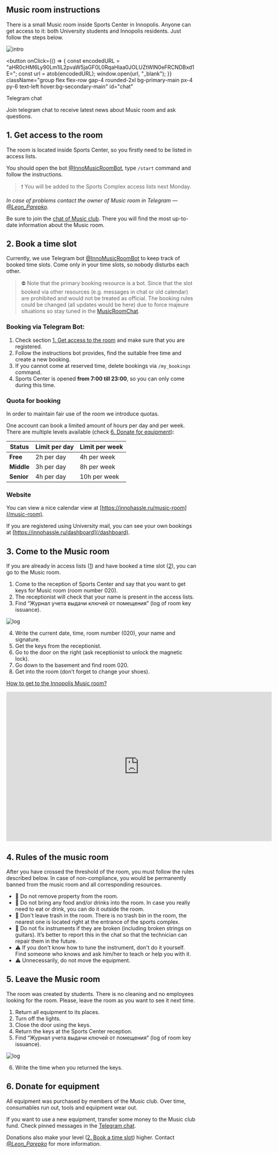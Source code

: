 
<Section id="instructions">

# Music room instructions <HeaderHashtag link="#instructions" />

There is a small Music room inside Sports Center in Innopolis. Anyone can get access to it: both University students
and Innopolis residents. Just follow the steps below.

![intro](/music-room-intro.webp)

</Section>

<button
  onClick={() => {
    const encodedURL =
      "aHR0cHM6Ly90Lm1lL2pvaW5jaGF0L0RqaHlaa0JOLUZtWlN0eFRCNDBxd1E=";
    const url = atob(encodedURL);
    window.open(url, "_blank");
  }}
  className="group flex flex-row gap-4 rounded-2xl bg-primary-main px-4 py-6 text-left hover:bg-secondary-main"
  id="chat"
>
  <div className="w-12">
    <span className="icon-[ic--baseline-telegram] text-5xl text-[#9747FF]" />
  </div>
  <div className="flex flex-col gap-2">
    <p className="text-2xl font-semibold text-text-main underline-offset-4 group-hover:underline">
      Telegram chat
    </p>
    <p className="text-lg text-text-secondary/75">
      Join telegram chat to receive latest news about Music room and ask
      questions.
    </p>
  </div>
</button>

<Section id="1">

# 1. Get access to the room <HeaderHashtag link="#1" />

The room is located inside Sports Center, so you firstly need to be listed in access lists.

You should open the bot [@InnoMusicRoomBot](https://t.me/InnoMusicRoomBot), type `/start` command and follow the
instructions.

> ❗ You will be added to the Sports Complex access lists next Monday.

_In case of problems contact the owner of Music room in Telegram — [@Leon_Parepko](https://t.me/Leon_Parepko)._

Be sure to join the [chat of Music club](#chat). There you will find the most up-to-date information about the
Music room.

</Section>

<Section id="2">

# 2. Book a time slot <HeaderHashtag link="#2" />

Currently, we use Telegram bot [@InnoMusicRoomBot](https://t.me/InnoMusicRoomBot) to keep track of booked time slots.
Come only in your time slots, so nobody disturbs each other.

> ⛔ Note that the primary booking resource is a bot. Since that the slot booked via other resources (e.g. messages in
> chat or old calendar) are prohibited and would not be treated as official. The booking rules could be changed (all
> updates would be here) due to force majeure situations so stay tuned in the [MusicRoomChat](#chat).

### **Booking via Telegram Bot:**

1. Check section [1. Get access to the room](#1) and make sure that you are registered.
2. Follow the instructions bot provides, find the suitable free time and create a new booking.
3. If you cannot come at reserved time, delete bookings via `/my_bookings` command.
4. Sports Center is opened **from 7:00 till 23:00**, so you can only come during this time.

### Quota for booking

In order to maintain fair use of the room we introduce quotas.

One account can book a limited amount of hours per day and per week. There are multiple levels available (check [6.
Donate for equipment](#6)):

| Status     | Limit per day | Limit per week |
| ---------- | ------------- | -------------- |
| **Free**   | 2h per day    | 4h per week    |
| **Middle** | 3h per day    | 8h per week    |
| **Senior** | 4h per day    | 10h per week   |

### Website

You can view a nice calendar view at [https://innohassle.ru/music-room](/music-room).

If you are registered using University mail, you can see your own bookings
at [https://innohassle.ru/dashboard](/dashboard).

</Section>

<Section id="3">

# 3. Come to the Music room <HeaderHashtag link="#3" />

If you are already in access lists ([1](#1)) and have booked a time slot ([2](#2)), you can go to the Music room.

1. Come to the reception of Sports Center and say that you want to get keys for Music room (room number 020).
2. The receptionist will check that your name is present in the access lists.
3. Find “Журнал учета выдачи ключей от помещения” (log of room key issuance).

![log](/music-room-log.webp)

4. Write the current date, time, room number (020), your name and signature.
5. Get the keys from the receptionist.
6. Go to the door on the right (ask receptionist to unlock the magnetic lock).
7. Go down to the basement and find room 020.
8. Get into the room (don’t forget to change your shoes).

</Section>

<Section id="video">

[How to get to the Innopolis Music room?](https://youtu.be/mGfdun8ah3g)

<div className="flex w-full flex-row items-center justify-center rounded-2xl bg-primary-main">
  <iframe
    width="704"
    height="396"
    src="https://www.youtube-nocookie.com/embed/mGfdun8ah3g"
    title="How to get to the Innopolis Music room?"
    frameBorder="0"
    allow="accelerometer; autoplay; clipboard-write; encrypted-media; gyroscope; picture-in-picture; web-share"
    allowFullScreen
    style={{
      maxWidth: "100%",
      maxHeight: "100%",
      borderRadius: "1rem",
      width: "100%",
      height: "100%",
      aspectRatio: "16/9",
    }}
  ></iframe>
</div>

</Section>

<Section id="4">

# 4. Rules of the music room <HeaderHashtag link="#4" />

After you have crossed the threshold of the room, you must follow the rules described below. In case of
non-compliance, you would be permanently banned from the music room and all corresponding resources.

- 🚫 Do not remove property from the room.
- 🚫 Do not bring any food and/or drinks into the room. In case you really need to eat or drink, you can do it outside
  the room.
- 🚫 Don't leave trash in the room. There is no trash bin in the room, the nearest one is located right at the entrance
  of the sports complex.
- 🚫 Do not fix instruments if they are broken (including broken strings on guitars). It’s better to report this in the
  chat so that the technician can repair them in the future.
- ⚠️ If you don't know how to tune the instrument, don't do it yourself. Find someone who knows and ask him/her to
  teach or help you with it.
- ⚠️ Unnecessarily, do not move the equipment.

</Section>

<Section id="5">

# 5. Leave the Music room <HeaderHashtag link="#5" />

The room was created by students. There is no cleaning and no employees looking for the room. Please, leave the room
as you want to see it next time.

1. Return all equipment to its places.
2. Turn off the lights.
3. Close the door using the keys.
4. Return the keys at the Sports Center reception.
5. Find “Журнал учета выдачи ключей от помещения” (log of room key issuance).

![log](/music-room-log.webp)

6. Write the time when you returned the keys.

</Section>

<Section id="6">

# 6. Donate for equipment <HeaderHashtag link="#6" />

All equipment was purchased by members of the Music club. Over time, consumables run out, tools and equipment wear
out.

If you want to use a new equipment, transfer some money to the Music club fund. Check pinned messages in the [Telegram
chat](#chat).

Donations also make your level ([2. Book a time slot](#2)) higher.
Contact [_@Leon_Parepko_](https://t.me/Leon_Parepko) for more information.

</Section>
